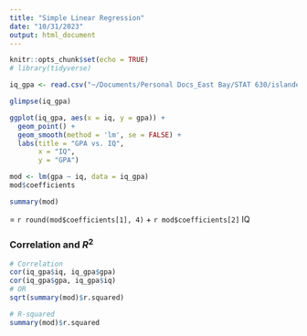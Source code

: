 ```yaml
---
title: "Simple Linear Regression"
date: "10/31/2023"
output: html_document
---
```


```r
knitr::opts_chunk$set(echo = TRUE)
# library(tidyverse)
```

```r
iq_gpa <- read.csv("~/Documents/Personal Docs_East Bay/STAT 630/islander_data2.csv")

glimpse(iq_gpa)

ggplot(iq_gpa, aes(x = iq, y = gpa)) +
  geom_point() +
  geom_smooth(method = 'lm', se = FALSE) +
  labs(title = "GPA vs. IQ",
       x = "IQ",
       y = "GPA")
```


```r
mod <- lm(gpa ~ iq, data = iq_gpa)
mod$coefficients

summary(mod)
```

\widehat{GPA} = `r round(mod$coefficients[1], 4)` + `r mod$coefficients[2]` IQ

### Correlation and $R^2$

```r
# Correlation
cor(iq_gpa$iq, iq_gpa$gpa)
cor(iq_gpa$gpa, iq_gpa$iq)
# OR
sqrt(summary(mod)$r.squared)

# R-squared
summary(mod)$r.squared
```


